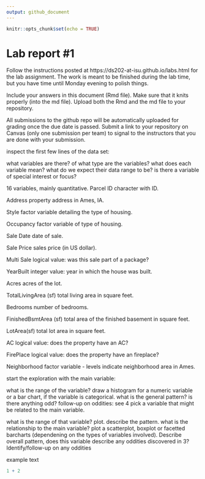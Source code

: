 ```yaml
---
output: github_document
---
```


<!-- README.md is generated from README.Rmd. Please edit the README.Rmd file -->


```r
knitr::opts_chunk$set(echo = TRUE)
```

# Lab report #1

Follow the instructions posted at https://ds202-at-isu.github.io/labs.html for the lab assignment. The work is meant to be finished during the lab time, but you have time until Monday evening to polish things.

Include your answers in this document (Rmd file). Make sure that it knits properly (into the md file). Upload both the Rmd and the md file to your repository.  

All submissions to the github repo will be automatically uploaded for grading once the due date is passed.
Submit a link to your repository on Canvas (only one submission per team) to signal to the instructors that you are done with your submission.


inspect the first few lines of the data set:

what variables are there? of what type are the variables? what does each variable mean? what do we expect their data range to be?
is there a variable of special interest or focus?

16 variables, mainly quantitative.
Parcel ID
character with ID.

Address
property address in Ames, IA.

Style
factor variable detailing the type of housing.

Occupancy
factor variable of type of housing.

Sale Date
date of sale.

Sale Price
sales price (in US dollar).

Multi Sale
logical value: was this sale part of a package?

YearBuilt
integer value: year in which the house was built.

Acres
acres of the lot.

TotalLivingArea (sf)
total living area in square feet.

Bedrooms
number of bedrooms.

FinishedBsmtArea (sf)
total area of the finished basement in square feet.

LotArea(sf)
total lot area in square feet.

AC
logical value: does the property have an AC?

FirePlace
logical value: does the property have an fireplace?

Neighborhood
factor variable - levels indicate neighborhood area in Ames.



start the exploration with the main variable:

what is the range of the variable? draw a histogram for a numeric variable or a bar chart, if the variable is categorical. what is the general pattern? is there anything odd?
follow-up on oddities: see 4
pick a variable that might be related to the main variable.

what is the range of that variable? plot. describe the pattern.
what is the relationship to the main variable? plot a scatterplot, boxplot or facetted barcharts (dependening on the types of variables involved). Describe overall pattern, does this variable describe any oddities discovered in 3? Identify/follow-up on any oddities


example text

```r
1 + 2
```

```r

```

